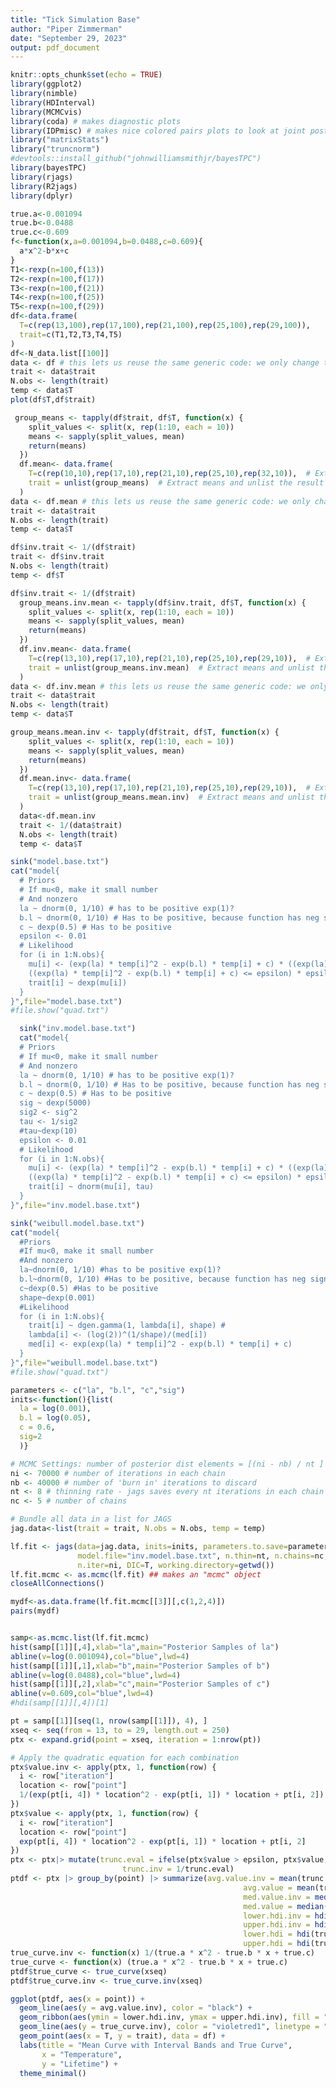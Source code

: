 ```yaml
---
title: "Tick Simulation Base"
author: "Piper Zimmerman"
date: "September 29, 2023"
output: pdf_document
---
```


```r
knitr::opts_chunk$set(echo = TRUE)
library(ggplot2)
library(nimble)
library(HDInterval)
library(MCMCvis)
library(coda) # makes diagnostic plots
library(IDPmisc) # makes nice colored pairs plots to look at joint posteriors
library("matrixStats")
library("truncnorm")
#devtools::install_github("johnwilliamsmithjr/bayesTPC")
library(bayesTPC)
library(rjags)
library(R2jags)
library(dplyr)
```

```r
true.a<-0.001094
true.b<-0.0488
true.c<-0.609
f<-function(x,a=0.001094,b=0.0488,c=0.609){
  a*x^2-b*x+c
}
T1<-rexp(n=100,f(13))
T2<-rexp(n=100,f(17))
T3<-rexp(n=100,f(21))
T4<-rexp(n=100,f(25))
T5<-rexp(n=100,f(29))
df<-data.frame(
  T=c(rep(13,100),rep(17,100),rep(21,100),rep(25,100),rep(29,100)),
  trait=c(T1,T2,T3,T4,T5)
)
df<-N_data.list[[100]]
data <- df # this lets us reuse the same generic code: we only change this first line
trait <- data$trait
N.obs <- length(trait)
temp <- data$T
plot(df$T,df$trait)
```

```r
 group_means <- tapply(df$trait, df$T, function(x) {
    split_values <- split(x, rep(1:10, each = 10))
    means <- sapply(split_values, mean)
    return(means)
  })
  df.mean<- data.frame(
    T=c(rep(10,10),rep(17,10),rep(21,10),rep(25,10),rep(32,10)),  # Extract T values as numeric
    trait = unlist(group_means)  # Extract means and unlist the result
  )
data <- df.mean # this lets us reuse the same generic code: we only change this first line
trait <- data$trait
N.obs <- length(trait)
temp <- data$T
```

```r
df$inv.trait <- 1/(df$trait)
trait <- df$inv.trait
N.obs <- length(trait)
temp <- df$T
```

```r
df$inv.trait <- 1/(df$trait)
  group_means.inv.mean <- tapply(df$inv.trait, df$T, function(x) {
    split_values <- split(x, rep(1:10, each = 10))
    means <- sapply(split_values, mean)
    return(means)
  })
  df.inv.mean<- data.frame(
    T=c(rep(13,10),rep(17,10),rep(21,10),rep(25,10),rep(29,10)),  # Extract T values as numeric
    trait = unlist(group_means.inv.mean)  # Extract means and unlist the result
  )
data <- df.inv.mean # this lets us reuse the same generic code: we only change this first line
trait <- data$trait
N.obs <- length(trait)
temp <- data$T
```

```r
group_means.mean.inv <- tapply(df$trait, df$T, function(x) {
    split_values <- split(x, rep(1:10, each = 10))
    means <- sapply(split_values, mean)
    return(means)
  })
  df.mean.inv<- data.frame(
    T=c(rep(13,10),rep(17,10),rep(21,10),rep(25,10),rep(29,10)),  # Extract T values as numeric
    trait = unlist(group_means.mean.inv)  # Extract means and unlist the result
  )
  data<-df.mean.inv
  trait <- 1/(data$trait)
  N.obs <- length(trait)
  temp <- data$T
```

```r
sink("model.base.txt")
cat("model{
  # Priors
  # If mu<0, make it small number
  # And nonzero
  la ~ dnorm(0, 1/10) # has to be positive exp(1)?
  b.l ~ dnorm(0, 1/10) # Has to be positive, because function has neg sign
  c ~ dexp(0.5) # Has to be positive
  epsilon <- 0.01
  # Likelihood
  for (i in 1:N.obs){
    mu[i] <- (exp(la) * temp[i]^2 - exp(b.l) * temp[i] + c) * ((exp(la) * temp[i]^2 - exp(b.l) * temp[i] + c) > epsilon) + 
    ((exp(la) * temp[i]^2 - exp(b.l) * temp[i] + c) <= epsilon) * epsilon
    trait[i] ~ dexp(mu[i])
  }
}",file="model.base.txt")
#file.show("quad.txt")
```

```r
  sink("inv.model.base.txt")
  cat("model{
  # Priors
  # If mu<0, make it small number
  # And nonzero
  la ~ dnorm(0, 1/10) # has to be positive exp(1)?
  b.l ~ dnorm(0, 1/10) # Has to be positive, because function has neg sign
  c ~ dexp(0.5) # Has to be positive
  sig ~ dexp(5000)
  sig2 <- sig^2
  tau <- 1/sig2
  #tau~dexp(10)
  epsilon <- 0.01
  # Likelihood
  for (i in 1:N.obs){
    mu[i] <- (exp(la) * temp[i]^2 - exp(b.l) * temp[i] + c) * ((exp(la) * temp[i]^2 - exp(b.l) * temp[i] + c) > epsilon) + 
    ((exp(la) * temp[i]^2 - exp(b.l) * temp[i] + c) <= epsilon) * epsilon
    trait[i] ~ dnorm(mu[i], tau) 
  }
}",file="inv.model.base.txt")
```

```r
sink("weibull.model.base.txt")
cat("model{
  #Priors
  #If mu<0, make it small number
  #And nonzero
  la~dnorm(0, 1/10) #has to be positive exp(1)?
  b.l~dnorm(0, 1/10) #Has to be positive, because function has neg sign
  c~dexp(0.5) #Has to be positive
  shape~dexp(0.001)
  #Likelihood
  for (i in 1:N.obs){
    trait[i] ~ dgen.gamma(1, lambda[i], shape) #
    lambda[i] <- (log(2))^(1/shape)/(med[i])
    med[i] <- exp(exp(la) * temp[i]^2 - exp(b.l) * temp[i] + c)
  }
}",file="weibull.model.base.txt")
#file.show("quad.txt")
```

```r
parameters <- c("la", "b.l", "c","sig")
inits<-function(){list(
  la = log(0.001),
  b.l = log(0.05),
  c = 0.6,
  sig=2
  )}

# MCMC Settings: number of posterior dist elements = [(ni - nb) / nt ] * nc
ni <- 70000 # number of iterations in each chain
nb <- 40000 # number of 'burn in' iterations to discard
nt <- 8 # thinning rate - jags saves every nt iterations in each chain
nc <- 5 # number of chains

# Bundle all data in a list for JAGS
jag.data<-list(trait = trait, N.obs = N.obs, temp = temp)
```

```r
lf.fit <- jags(data=jag.data, inits=inits, parameters.to.save=parameters, 
               model.file="inv.model.base.txt", n.thin=nt, n.chains=nc, n.burnin=nb, 
               n.iter=ni, DIC=T, working.directory=getwd())
lf.fit.mcmc <- as.mcmc(lf.fit) ## makes an "mcmc" object
closeAllConnections()

mydf<-as.data.frame(lf.fit.mcmc[[3]][,c(1,2,4)])
pairs(mydf)


samp<-as.mcmc.list(lf.fit.mcmc)
hist(samp[[1]][,4],xlab="la",main="Posterior Samples of la")
abline(v=log(0.001094),col="blue",lwd=4)
hist(samp[[1]][,1],xlab="b",main="Posterior Samples of b")
abline(v=log(0.0488),col="blue",lwd=4)
hist(samp[[1]][,2],xlab="c",main="Posterior Samples of c")
abline(v=0.609,col="blue",lwd=4)
#hdi(samp[[1]][,4])[1]
```

```r
pt = samp[[1]][seq(1, nrow(samp[[1]]), 4), ]
xseq <- seq(from = 13, to = 29, length.out = 250)
ptx <- expand.grid(point = xseq, iteration = 1:nrow(pt))

# Apply the quadratic equation for each combination
ptx$value.inv <- apply(ptx, 1, function(row) {
  i <- row["iteration"]
  location <- row["point"]
  1/(exp(pt[i, 4]) * location^2 - exp(pt[i, 1]) * location + pt[i, 2])
})
ptx$value <- apply(ptx, 1, function(row) {
  i <- row["iteration"]
  location <- row["point"]
  exp(pt[i, 4]) * location^2 - exp(pt[i, 1]) * location + pt[i, 2]
})
ptx <- ptx|> mutate(trunc.eval = ifelse(ptx$value > epsilon, ptx$value, epsilon), 
                         trunc.inv = 1/trunc.eval)
ptdf <- ptx |> group_by(point) |> summarize(avg.value.inv = mean(trunc.inv), 
                                                    avg.value = mean(trunc.eval), 
                                                    med.value.inv = median(trunc.inv), 
                                                    med.value = median(trunc.eval), 
                                                    lower.hdi.inv = hdi(trunc.inv)[1], 
                                                    upper.hdi.inv = hdi(trunc.inv)[2], 
                                                    lower.hdi = hdi(trunc.eval)[1], 
                                                    upper.hdi = hdi(trunc.eval)[2])
true_curve.inv <- function(x) 1/(true.a * x^2 - true.b * x + true.c)
true_curve <- function(x) (true.a * x^2 - true.b * x + true.c)
ptdf$true_curve <- true_curve(xseq)
ptdf$true_curve.inv <- true_curve.inv(xseq)

ggplot(ptdf, aes(x = point)) +
  geom_line(aes(y = avg.value.inv), color = "black") +
  geom_ribbon(aes(ymin = lower.hdi.inv, ymax = upper.hdi.inv), fill = "darkslategray2", alpha = 0.3) +
  geom_line(aes(y = true_curve.inv), color = "violetred1", linetype = "dashed") +
  geom_point(aes(x = T, y = trait), data = df) +
  labs(title = "Mean Curve with Interval Bands and True Curve", 
       x = "Temperature", 
       y = "Lifetime") +
  theme_minimal()
```
